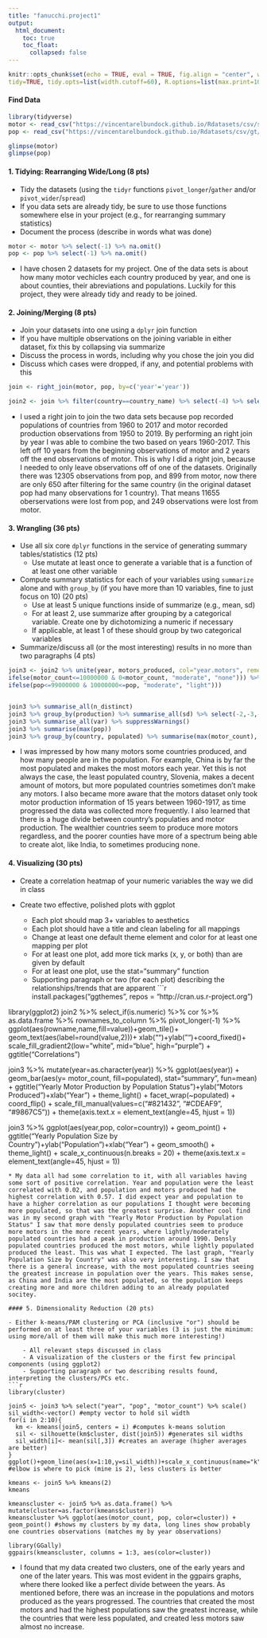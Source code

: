 ```yaml
---
title: "fanucchi.project1"
output:
  html_document:
    toc: true
    toc_float:
      collapsed: false
---
```


```r
knitr::opts_chunk$set(echo = TRUE, eval = TRUE, fig.align = "center", warning = F, message = F,
tidy=TRUE, tidy.opts=list(width.cutoff=60), R.options=list(max.print=100))
```

#### Find Data

```r
library(tidyverse)
motor <- read_csv("https://vincentarelbundock.github.io/Rdatasets/csv/stevedata/mvprod.csv")
pop <- read_csv("https://vincentarelbundock.github.io/Rdatasets/csv/gt/countrypops.csv")

glimpse(motor) 
glimpse(pop)
```

#### 1. Tidying: Rearranging Wide/Long (8 pts)

- Tidy the datasets (using the `tidyr` functions `pivot_longer`/`gather` and/or `pivot_wider`/`spread`) 
- If you data sets are already tidy, be sure to use those functions somewhere else in your project (e.g., for rearranging summary statistics)
- Document the process (describe in words what was done)
```r
motor <- motor %>% select(-1) %>% na.omit()
pop <- pop %>% select(-1) %>% na.omit()
```
* I have chosen 2 datasets for my project. One of the data sets is about how many motor vechicles each country produced by year, and one is about counties, their abreviations and populations. Luckily for this project, they were already tidy and ready to be joined.

#### 2. Joining/Merging (8 pts)

- Join your datasets into one using a `dplyr` join function
- If you have multiple observations on the joining variable in either dataset, fix this by collapsing via summarize
- Discuss the process in words, including why you chose the join you did
- Discuss which cases were dropped, if any, and potential problems with this
```r
join <- right_join(motor, pop, by=c('year'='year')) 

join2 <- join %>% filter(country==country_name) %>% select(-4) %>% select(-4) %>% rename("motors_produced"="value")
```
* I used a right join to join the two data sets because pop recorded populations of countries from 1960 to 2017 and motor recorded production observations from 1950 to 2019. By performing an right join by year I was able to combine the two based on years 1960-2017. This left off 10 years from the beginning observations of motor and 2 years off the end observations of motor. This is why I did a right join, because I needed to only leave observations off of one of the datasets. Originally there was 12305 observations from pop, and 899 from motor, now there are only 650 after filtering for the same country (in the original dataset pop had many observations for 1 country). That means 11655 oberservations were lost from pop, and 249 observations were lost from motor. 


#### 3. Wrangling (36 pts)

- Use all six core `dplyr` functions in the service of generating summary tables/statistics (12 pts)
    - Use mutate at least once to generate a variable that is a function of at least one other variable

- Compute summary statistics for each of your variables using `summarize` alone and with `group_by` (if you have more than 10 variables, fine to just focus on 10) (20 pts)
    - Use at least 5 unique functions inside of summarize (e.g., mean, sd)
    - For at least 2, use summarize after grouping by a categorical variable. Create one by dichotomizing a numeric if necessary
    - If applicable, at least 1 of these should group by two categorical variables

- Summarize/discuss all (or the most interesting) results in no more than two paragraphs (4 pts)
```r
join3 <- join2 %>% unite(year, motors_produced, col="year.motors", remove=F) %>% unite(year, population, col="year.pop", remove=F) %>% select(-4, -5, -7) %>% pivot_longer(c("year.motors":"year.pop")) %>% separate(value, into = c("year", "count")) %>% separate(name, into = c("year1", "variable")) %>% select(-3) %>% pivot_wider(names_from = "variable", values_from="count") %>% rename("motor_count"="motors") %>% mutate_all(type.convert) %>% mutate_if(is.factor, as.character) %>% mutate(production = ifelse(motor_count>10000000, "high",
ifelse(motor_count<=10000000 & 0<motor_count, "moderate", "none"))) %>% mutate(populated = ifelse(pop>99000000, "dense",
ifelse(pop<=99000000 & 10000000<=pop, "moderate", "light")))


join3 %>% summarise_all(n_distinct) 
join3 %>% group_by(production) %>% summarise_all(sd) %>% select(-2,-3,-4,-7) %>% suppressWarnings()
join3 %>% summarise_all(var) %>% suppressWarnings()
join3 %>% summarise(max(pop))
join3 %>% group_by(country, populated) %>% summarise(max(motor_count), .groups = "rowwise") 

```
* I was impressed by how many motors some countries produced, and how many people are in the population. For example, China is by far the most populated and makes the most motors each year. Yet this is not always the case, the least populated country, Slovenia, makes a decent amount of motors, but more populated countries sometimes don't make any motors. I also became more aware that the motors dataset only took motor production information of 15 years between 1960-1917, as time progressed the data was collected more frequently. I also learned that there is a huge divide between country's populaties and motor production. The wealthier countries seem to produce more motors regardless, and the poorer counties have more of a spectrum being able to create alot, like India, to sometimes producing none.

#### 4. Visualizing (30 pts)

- Create a correlation heatmap of your numeric variables the way we did in class

- Create two effective, polished plots with ggplot

    - Each plot should map 3+ variables to aesthetics 
    - Each plot should have a title and clean labeling for all mappings
    - Change at least one default theme element and color for at least one mapping per plot
    - For at least one plot, add more tick marks (x, y, or both) than are given by default
    - For at least one plot, use the stat="summary" function
    - Supporting paragraph or two (for each plot) describing the relationships/trends that are apparent
```r
install.packages("ggthemes", repos = "http://cran.us.r-project.org")

library(ggplot2)
join2 %>% select_if(is.numeric) %>% cor %>% as.data.frame %>%
rownames_to_column %>% pivot_longer(-1) %>%
ggplot(aes(rowname,name,fill=value))+geom_tile()+
geom_text(aes(label=round(value,2)))+
xlab("")+ylab("")+coord_fixed()+ scale_fill_gradient2(low="white", mid="blue", high="purple") + ggtitle("Correlations")

join3 %>% mutate(year=as.character(year)) %>% ggplot(aes(year)) + geom_bar(aes(y= motor_count, fill=populated), stat="summary", fun=mean) +
ggtitle("Yearly Motor Production by Population Status")+ylab("Motors Produced")+xlab("Year") + theme_light() + facet_wrap(~populated) + coord_flip() + scale_fill_manual(values=c("#821432", "#CDEAF9", "#9867C5")) + theme(axis.text.x = element_text(angle=45, hjust = 1))

join3 %>% ggplot(aes(year,pop, color=country)) + geom_point() +
ggtitle("Yearly Population Size by Country")+ylab("Population")+xlab("Year") + geom_smooth() + theme_light() + scale_x_continuous(n.breaks = 20) + theme(axis.text.x = element_text(angle=45, hjust = 1)) 
```
* My data all had some correlation to it, with all variables having some sort of positive correlation. Year and population were the least correlated with 0.02, and population and motors produced had the highest correlation with 0.57. I did expect year and population to have a higher correlation as our populations I thought were becoming more populated, so that was the greatest surprise. Another cool find was in my second graph with "Yearly Motor Production by Population Status" I saw that more densly populated countries seem to produce more motors in the more recent years, where lightly/moderately populated countries had a peak in production around 1990. Densly populated countries produced the most motors, while lightly populated produced the least. This was what I expected. The last graph, "Yearly Population Size by Country" was also very interesting. I saw that there is a general increase, with the most populated countries seeing the greatest increase in population over the years. This makes sense, as China and India are the most populated, so the population keeps creating more and more children adding to an already populated socitey. 

#### 5. Dimensionality Reduction (20 pts) 

- Either k-means/PAM clustering or PCA (inclusive "or") should be performed on at least three of your variables (3 is just the minimum: using more/all of them will make this much more interesting!)

    - All relevant steps discussed in class 
    - A visualization of the clusters or the first few principal components (using ggplot2)
    - Supporting paragraph or two describing results found, interpreting the clusters/PCs etc.
```r
library(cluster)

join5 <- join3 %>% select("year", "pop", "motor_count") %>% scale()
sil_width<-vector() #empty vector to hold sil width
for(i in 2:10){  
  km <- kmeans(join5, centers = i) #computes k-means solution
  sil <- silhouette(km$cluster, dist(join5)) #generates sil widths
  sil_width[i]<- mean(sil[,3]) #creates an average (higher averages are better)
}
ggplot()+geom_line(aes(x=1:10,y=sil_width))+scale_x_continuous(name="k",breaks=1:10) #elbow is where to pick (mine is 2), less clusters is better

kmeans <- join5 %>% kmeans(2)
kmeans

kmeanscluster <- join5 %>% as.data.frame() %>% mutate(cluster=as.factor(kmeans$cluster))
kmeanscluster %>% ggplot(aes(motor_count, pop, color=cluster)) + geom_point() #shows my clusters by my data, long lines show probably one countries observations (matches my by year observations)

library(GGally)
ggpairs(kmeanscluster, columns = 1:3, aes(color=cluster))

```
* I found that my data created two clusters, one of the early years and one of the later years. This was most evident in the ggpairs graphs, where there looked like a perfect divide between the years. As mentioned before, there was an increase in the populations and motors produced as the years progressed. The countries that created the most motors and had the highest populations saw the greatest increase, while the countries that were less populated, and created less motors saw almost no increase.





